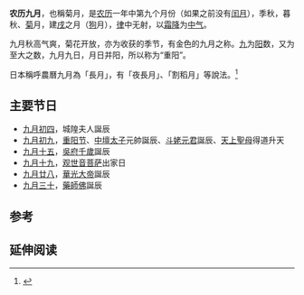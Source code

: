 {{Otheruses
|subject=農曆九月
|other=九月的其他意思
|九月
}}
{{Lunar09Calendar}}
'''农历九月'''，也稱菊月，是[[农历|农历]]一年中第九个月份（如果之前没有[[闰月|闰月]]），季秋，暮秋、[[菊花|菊]]月，建[[戌|戌]]之月（[[狗|狗]]月），[[十二律|律]]中无射，以[[霜降|霜降]]为[[中气|中气]]。

九月秋高气爽，菊花开放，亦为收获的季节，有金色的九月之称。[[九|九]]为[[阴阳|阳]]数，又为至大之数，九月九日，月日并阳，所以称为“重阳”。

日本稱呼農曆九月為「長月」，有「夜長月」、「割稻月」等說法。<ref>{{cite book|author1=新谷尚紀|title=圖解日本風俗|publisher=好讀|isbn=9789861784083|page=15頁}}</ref>

==主要节日==
*[[九月初四|九月初四]]，城隍夫人誕辰
*[[九月初九|九月初九]]，[[重阳节|重阳节]]、[[中壇太子|中壇太子]]元帥誕辰、[[斗姥元君|斗姥元君]]誕辰、[[天上聖母|天上聖母]]得道升天
*[[九月十五|九月十五]]，[[吳府千歲|吳府千歲]]誕辰
*[[九月十九|九月十九]]，[[观世音菩萨|观世音菩萨]]出家日
*[[九月廿八|九月廿八]]，[[華光大帝|華光大帝]]誕辰
*[[九月三十|九月三十]]，[[藥師佛|藥師佛]]誕辰

==参考==
{{reflist}}

== 延伸阅读 ==
{{Wikisource further reading}}

{{Standard-stub}}